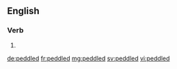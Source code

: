 ==English==

===Verb===
{{head|en|verb form}}

# {{en-past of|peddle}}

[[de:peddled]]
[[fr:peddled]]
[[mg:peddled]]
[[sv:peddled]]
[[vi:peddled]]